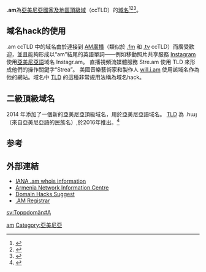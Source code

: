 {{Otheruses|subject=一個域名|other=檔案擴展|Automake}}
{{Infobox top level domain
| name          = .am
| background    = #CCF
| image         = .am logo.png
| introduced    = 1994
| type          = [[國碼頂級網域名稱|國碼頂級網域名稱]]
| status        = 活躍
| registry      = [https://www.amnic.net AMNIC]
| sponsor       = [https://www.isoc.am/ ISOC-AM]（[[互聯網協會|互聯網協會]]地方分會）
| intendeduse   = 與{{flag|Armenia}}有關的實體
| actualuse     = 主要在[[亞美尼亞|亞美尼亞]]和[[阿爾察赫共和國|阿爾察赫]]，也有一些[[域名hack|域名hack]]在其他地方使用，例如 Instagr.am
| restrictions  = 保留一些通用名稱；[[域名註冊局|域名註冊局]]保留因[[垃圾郵件|垃圾郵件]]、淫穢或其他非法、不道德活動而撤銷註冊的權利
| structure     = 允許直接[[二級註冊|二級註冊]]
| document      = [https://www.amnic.net/policy/ AM TLD 政策]
| disputepolicy = 無
| website       = [https://www.amnic.net/ AMNIC]
| dnssec        = 是
}}

'''.am'''為[[亞美尼亞|亞美尼亞]][[國家及地區頂級域|國家及地區頂級域]]（ccTLD）的[[域名|域名]]<ref>{{Cite book|title=常用电脑词语速查手册|last=何弘主编|first=|publisher=西安：西安出版社|date=2000-07|isbn=7-80594-644-2|location=|pages=201-202}}</ref><ref>{{Cite book|title=英德汉广播电视技术词典|last=（德）赫伯特·蒂尔曼（Herbert Tillmann）编；梁瑛等译|first=|publisher=北京：中国广播电视出版社|year=2002|isbn=7-5043-3793-5|location=|pages=440-442}}</ref><ref>{{Cite book|title=大学计算机基础|last=刘丕娥主编|first=|publisher=哈尔滨：哈尔滨工业大学出版社|year=2010|isbn=978-7-5603-3056-3|location=|pages=342-345}}</ref>。

== 域名hack的使用 ==
.am ccTLD 中的域名由於連接到 [[AM廣播|AM廣播]]（類似於 [[.fm|.fm]] 和 [[.tv|.tv]] ccTLD）而廣受歡迎，並且能夠形成以“am”結尾的英語單詞——例如移動照片共享服務 [[Instagram|Instagram]] 使用[[亞美尼亞語|亞美尼亞語]]域名 Instagr.am。
直播視頻流媒體服務 Stre.am 使用 TLD 來形成他們的操作關鍵字“Strea”。
美國音樂藝術家和製作人 [[will.i.am|will.i.am]] 使用該域名作為他的網站。域名中 [[TLD|TLD]] 的這種非常規用法稱為域名hack。

== 二級頂級域名 ==
2014 年添加了一個新的亞美尼亞頂級域名，用於亞美尼亞語域名。 [[TLD|TLD]] 為 .հայ（來自亞美尼亞語的民族名）,於2016年推出。<ref>{{cite web |title=Delegation Record for .ՀԱՅ |url=https://www.iana.org/domains/root/db/xn--y9a3aq.html |website=IANA |accessdate=2020-09-12 |archive-date=2020-07-24 |archive-url=https://web.archive.org/web/20200724030134/https://www.iana.org/domains/root/db/xn--y9a3aq.html |dead-url=no }}</ref>

== 参考 ==
{{reflist}}

== 外部連結 ==
* [http://www.iana.org/root-whois/am.htm IANA .am whois information]{{Wayback|url=http://www.iana.org/root-whois/am.htm |date=20060427015053 }}
* [https://www.amnic.net Armenia Network Information Centre]{{Wayback|url=https://www.amnic.net/ |date=20200609194146 }}
* [http://xona.com/domainhacks/suggest/aam.htm Domain Hacks Suggest]{{Wayback|url=http://xona.com/domainhacks/suggest/aam.htm |date=20060315151806 }}
* [http://hostcab.com .AM Registrar]{{Wayback|url=http://hostcab.com/ |date=20140104103341 }}

{{CcTLD}}

[[Category:國家及地區頂級域|am]]
[[Category:亞美尼亞|Category:亞美尼亞]]

[[sv:Toppdomän#A|sv:Toppdomän#A]]